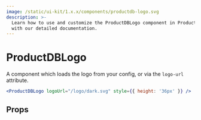 ```yaml
---
image: /static/ui-kit/1.x.x/components/productdb-logo.svg
description: >-
  Learn how to use and customize the ProductDBLogo component in ProductDB's React UI Kit
  with our detailed documentation.
---
```


# ProductDBLogo

A component which loads the logo from your config, or via the `logo-url` attribute.

```jsx live
<ProductDBLogo logoUrl="/logo/dark.svg" style={{ height: '36px' }} />
```

## Props

<PropsTable of="productdb-logo" />

<head>
  <title>React UI Kit ProductDBLogo</title>
</head>
